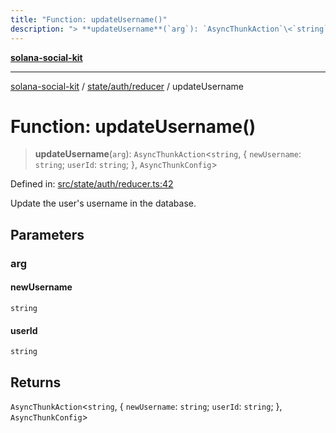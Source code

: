 ```yaml
---
title: "Function: updateUsername()"
description: "> **updateUsername**(`arg`): `AsyncThunkAction`\<`string`, \{ `newUsername`: `string`; `userId`: `string`; \}, `AsyncThunkConfig`\>"
---
```


[**solana-social-kit**](../../../../README.mdx)

***

[solana-social-kit](../../../../README.mdx) / [state/auth/reducer](../README.mdx) / updateUsername

# Function: updateUsername()

> **updateUsername**(`arg`): `AsyncThunkAction`\<`string`, \{ `newUsername`: `string`; `userId`: `string`; \}, `AsyncThunkConfig`\>

Defined in: [src/state/auth/reducer.ts:42](https://github.com/SendArcade/solana-social-starter/blob/03568260ca96ed63f77049843c721de1cb011893/src/state/auth/reducer.ts#L42)

Update the user's username in the database.

## Parameters

### arg

#### newUsername

`string`

#### userId

`string`

## Returns

`AsyncThunkAction`\<`string`, \{ `newUsername`: `string`; `userId`: `string`; \}, `AsyncThunkConfig`\>
